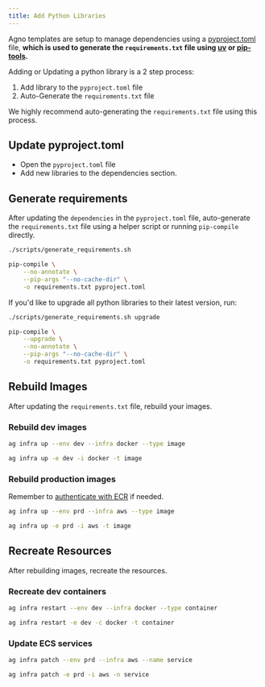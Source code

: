 ```yaml
---
title: Add Python Libraries
---
```


Agno templates are setup to manage dependencies using a [pyproject.toml](https://packaging.python.org/en/latest/specifications/declaring-project-metadata/#declaring-project-metadata) file, **which is used to generate the `requirements.txt` file using [uv](https://github.com/astral-sh/uv) or [pip-tools](https://pip-tools.readthedocs.io/en/latest/).**

Adding or Updating a python library is a 2 step process:

1. Add library to the `pyproject.toml` file
2. Auto-Generate the `requirements.txt` file

<Warning>

We highly recommend auto-generating the `requirements.txt` file using this process.

</Warning>

## Update pyproject.toml

- Open the `pyproject.toml` file
- Add new libraries to the dependencies section.

## Generate requirements

After updating the `dependencies` in the `pyproject.toml` file, auto-generate the `requirements.txt` file using a helper script or running `pip-compile` directly.

<CodeGroup>

```bash terminal
./scripts/generate_requirements.sh
```

```bash pip compile
pip-compile \
    --no-annotate \
    --pip-args "--no-cache-dir" \
    -o requirements.txt pyproject.toml
```

</CodeGroup>

If you'd like to upgrade all python libraries to their latest version, run:

<CodeGroup>

```bash terminal
./scripts/generate_requirements.sh upgrade
```

```bash pip compile
pip-compile \
    --upgrade \
    --no-annotate \
    --pip-args "--no-cache-dir" \
    -o requirements.txt pyproject.toml
```

</CodeGroup>

## Rebuild Images

After updating the `requirements.txt` file, rebuild your images.

### Rebuild dev images

<CodeGroup>

```bash terminal
ag infra up --env dev --infra docker --type image
```

```bash short options
ag infra up -e dev -i docker -t image
```

</CodeGroup>

### Rebuild production images

<Note>

Remember to [authenticate with ECR](infra/infra-management/production-app#ecr-images) if needed.

</Note>

<CodeGroup>

```bash terminal
ag infra up --env prd --infra aws --type image
```

```bash short options
ag infra up -e prd -i aws -t image
```

</CodeGroup>

## Recreate Resources

After rebuilding images, recreate the resources.

### Recreate dev containers

<CodeGroup>

```bash terminal
ag infra restart --env dev --infra docker --type container
```

```bash short options
ag infra restart -e dev -c docker -t container
```

</CodeGroup>

### Update ECS services

<CodeGroup>

```bash terminal
ag infra patch --env prd --infra aws --name service
```

```bash short options
ag infra patch -e prd -i aws -n service
```

</CodeGroup>
